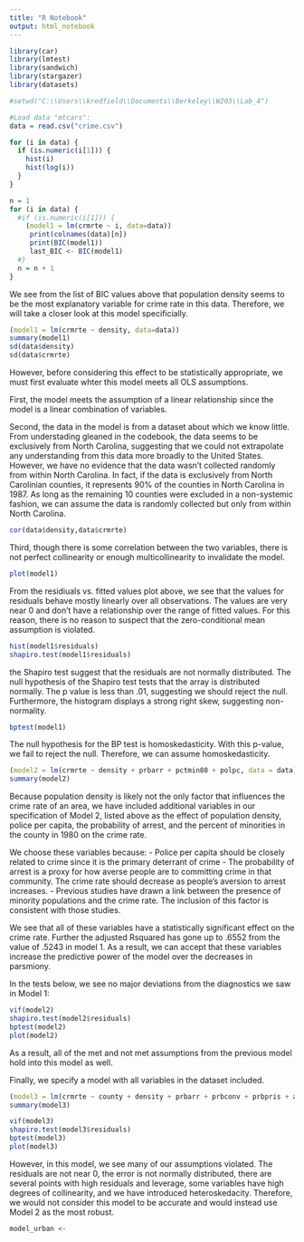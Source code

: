 ```yaml
---
title: "R Notebook"
output: html_notebook
---
```




```r
library(car)
library(lmtest)
library(sandwich)
library(stargazer)
library(datasets)

#setwd("C:\\Users\\kredfield\\Documents\\Berkeley\\W203\\Lab_4")

#Load data "mtcars":
data = read.csv("crime.csv")

```

```r
for (i in data) {
  if (is.numeric(i[1])) {
    hist(i)
    hist(log(i))
  }
}
```

```r
n = 1
for (i in data) {
  #if (is.numeric(i[1])) {
    (model1 = lm(crmrte ~ i, data=data))
     print(colnames(data)[n])
     print(BIC(model1))
     last_BIC <- BIC(model1)
  #}
  n = n + 1
}

```

We see from the list of BIC values above that population density seems to be the most explanatory variable for crime rate in this data. Therefore, we will take a closer look at this model specificially.

```r
(model1 = lm(crmrte ~ density, data=data))
summary(model1)
sd(data$density)
sd(data$crmrte)
```

<!-- The coefficient on population density suggests an increase of population density by one percentage point is associated with an increase in the crime rate of .009 percentage points. Because a normal standard deviation of density is about 1.5 percentage points, we could expect a change in one standard deviation of population density to be associated with an increase in crime of about .013 percentage points, or about three quarters of a standard deviation of crime rate. This could be considered an economically significant effect. -->

However, before considering this effect to be statistically appropriate, we must first evaluate whter this model meets all OLS assumptions.

First, the model meets the assumption of a linear relationship since the model is a linear combination of variables.

Second, the data in the model is from a dataset about which we know little. From understading gleaned in the codebook, the data seems to be exclusively from North Carolina, suggesting that we could not extrapolate any understanding from this data more broadly to the United States. However, we have no evidence that the data wasn't collected randomly from within North Carolina. In fact, if the data is exclusively from North Carolinian counties, it represents 90% of the counties in North Carolina in 1987. As long as the remaining 10 counties were excluded in a non-systemic fashion, we can assume the data is randomly collected but only from within North Carolina.

```r
cor(data$density,data$crmrte)
```

Third, though there is some correlation between the two variables, there is not perfect collinearity or enough multicollinearity to invalidate the model.

```r
plot(model1)
```

From the residiuals vs. fitted values plot above, we see that the values for residuals behave mostly linearly over all observations. The values are very near 0 and don't have a relationship over the range of fitted values. For this reason, there is no reason to suspect that the zero-conditional mean assumption is violated.

```r
hist(model1$residuals)
shapiro.test(model1$residuals)
```

the Shapiro test suggest that the residuals are not normally distributed. The null hypothesis of the Shapiro test tests that the array is distributed normally. The p value is less than .01, suggesting we should reject the null. Furthermore, the histogram displays a strong right skew, suggesting non-normality. 

```r
bptest(model1)
```

The null hypothesis for the BP test is homoskedasticity. With this p-value, we fail to reject the null. Therefore, we can assume homoskedasticity.

```r
(model2 = lm(crmrte ~ density + prbarr + pctmin80 + polpc, data = data))
summary(model2)
```

Because population density is likely not the only factor that influences the crime rate of an area, we have included additional variables in our specification of Model 2, listed above as the effect of population density, police per capita, the probability of arrest, and the percent of minorities in the county in 1980 on the crime rate.

We choose these variables because:
  - Police per capita should be closely related to crime since it is the primary deterrant of crime
  - The probability of arrest is a proxy for how averse people are to committing crime in that community. The crime rate should decrease as people's aversion to arrest increases.
  - Previous studies have drawn a link between the presence of minority populations and the crime rate. The inclusion of this factor is consistent with those studies.

We see that all of these variables have a statistically significant effect on the crime rate. Further the adjusted Rsquared has gone up to .6552 from the value of .5243 in model 1. As a result, we can accept that these variables increase the predictive power of the model over the decreases in parsmiony. 

In the tests below, we see no major deviations from the diagnostics we saw in Model 1:

```r
vif(model2)
shapiro.test(model2$residuals)
bptest(model2)
plot(model2)
```
As a result, all of the met and not met assumptions from the previous model hold into this model as well.

Finally, we specify a model with all variables in the dataset included. 

```r
(model3 = lm(crmrte ~ county + density + prbarr + prbconv + prbpris + avgsen + polpc + taxpc + west + central + urban + pctmin80 + wcon + wtuc +wtrd + wfir +wser + wmfg + wfed + wsta + wloc + mix + pctymle, data = data))
summary(model3)
```

```r
vif(model3)
shapiro.test(model3$residuals)
bptest(model3)
plot(model3)
```

However, in this model, we see many of our assumptions violated. The residuals are not near 0, the error is not normally distributed, there are several points with high residuals and leverage, some variables have high degrees of collinearity, and we have introduced heteroskedacity. Therefore, we would not consider this model to be accurate and would instead use Model 2 as the most robust.

```r
model_urban <- 
```

